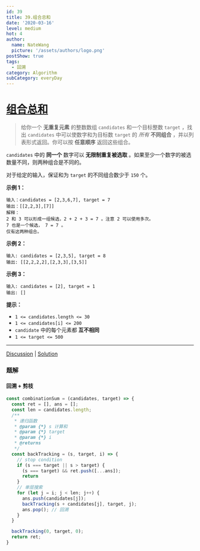 ```yaml
---
id: 39
title: 39.组合总和
date: '2020-03-16'
level: medium
hot: 4
author:
  name: NateWang
  picture: '/assets/authors/logo.png'
postShow: true
tags:
  - 回溯
category: Algorithm
subCategory: everyDay
---
```





# [组合总和](https://leetcode-cn.com/problems/combination-sum/description/)



> 给你一个 **无重复元素** 的整数数组 `candidates` 和一个目标整数 `target` ，找出 `candidates` 中可以使数字和为目标数 `target` 的 *所有* **不同组合** ，并以列表形式返回。你可以按 **任意顺序** 返回这些组合。

`candidates` 中的 **同一个** 数字可以 **无限制重复被选取** 。如果至少一个数字的被选数量不同，则两种组合是不同的。 

对于给定的输入，保证和为 `target` 的不同组合数少于 `150` 个。

**示例 1：**

```
输入：candidates = [2,3,6,7], target = 7
输出：[[2,2,3],[7]]
解释：
2 和 3 可以形成一组候选，2 + 2 + 3 = 7 。注意 2 可以使用多次。
7 也是一个候选， 7 = 7 。
仅有这两种组合。
```

**示例 2：**

```
输入: candidates = [2,3,5], target = 8
输出: [[2,2,2,2],[2,3,3],[3,5]]
```

**示例 3：**

```
输入: candidates = [2], target = 1
输出: []
```

**提示：**

- `1 <= candidates.length <= 30`
- `1 <= candidates[i] <= 200`
- `candidate` 中的每个元素都 **互不相同**
- `1 <= target <= 500`

------

[Discussion](https://leetcode-cn.com/problems/combination-sum/comments/) | [Solution](https://leetcode-cn.com/problems/combination-sum/solution/)

### 题解 

#### 回溯 + 剪枝

```js
const combinationSum = (candidates, target) => {
  const ret = [], ans = [];
  const len = candidates.length;
  /**
   * 递归函数
   * @param {*} s 计算和
   * @param {*} target 
   * @param {*} i 
   * @returns 
   */
  const backTracking = (s, target, i) => {
    // stop condition
    if (s === target || s > target) {
      (s === target) && ret.push([...ans]);
      return
    }
    // 单层搜索
    for (let j = i; j < len; j++) {
      ans.push(candidates[j]);
      backTracking(s + candidates[j], target, j);
      ans.pop(); // 回溯
    }
  }

  backTracking(0, target, 0);
  return ret;
}
```